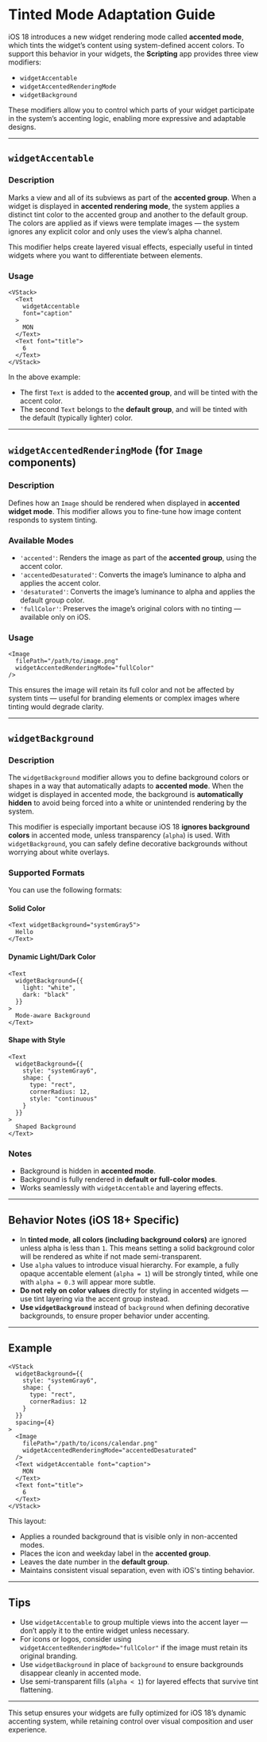 # Tinted Mode Adaptation Guide 

iOS 18 introduces a new widget rendering mode called **accented mode**, which tints the widget’s content using system-defined accent colors. To support this behavior in your widgets, the **Scripting** app provides three view modifiers:

* `widgetAccentable`
* `widgetAccentedRenderingMode`
* `widgetBackground`

These modifiers allow you to control which parts of your widget participate in the system’s accenting logic, enabling more expressive and adaptable designs.

---

## `widgetAccentable`

### Description

Marks a view and all of its subviews as part of the **accented group**. When a widget is displayed in **accented rendering mode**, the system applies a distinct tint color to the accented group and another to the default group. The colors are applied as if views were template images — the system ignores any explicit color and only uses the view’s alpha channel.

This modifier helps create layered visual effects, especially useful in tinted widgets where you want to differentiate between elements.

### Usage

```tsx
<VStack>
  <Text
    widgetAccentable
    font="caption"
  >
    MON
  </Text>
  <Text font="title">
    6
  </Text>
</VStack>
```

In the above example:

* The first `Text` is added to the **accented group**, and will be tinted with the accent color.
* The second `Text` belongs to the **default group**, and will be tinted with the default (typically lighter) color.

---

## `widgetAccentedRenderingMode` (for `Image` components)

### Description

Defines how an `Image` should be rendered when displayed in **accented widget mode**. This modifier allows you to fine-tune how image content responds to system tinting.

### Available Modes

* `'accented'`: Renders the image as part of the **accented group**, using the accent color.
* `'accentedDesaturated'`: Converts the image’s luminance to alpha and applies the accent color.
* `'desaturated'`: Converts the image’s luminance to alpha and applies the default group color.
* `'fullColor'`: Preserves the image’s original colors with no tinting — available only on iOS.

### Usage

```tsx
<Image
  filePath="/path/to/image.png"
  widgetAccentedRenderingMode="fullColor"
/>
```

This ensures the image will retain its full color and not be affected by system tints — useful for branding elements or complex images where tinting would degrade clarity.

---

## `widgetBackground`

### Description

The `widgetBackground` modifier allows you to define background colors or shapes in a way that automatically adapts to **accented mode**. When the widget is displayed in accented mode, the background is **automatically hidden** to avoid being forced into a white or unintended rendering by the system.

This modifier is especially important because iOS 18 **ignores background colors** in accented mode, unless transparency (`alpha`) is used. With `widgetBackground`, you can safely define decorative backgrounds without worrying about white overlays.

### Supported Formats

You can use the following formats:

#### Solid Color

```tsx
<Text widgetBackground="systemGray5">
  Hello
</Text>
```

#### Dynamic Light/Dark Color

```tsx
<Text
  widgetBackground={{
    light: "white",
    dark: "black"
  }}
>
  Mode-aware Background
</Text>
```

#### Shape with Style

```tsx
<Text
  widgetBackground={{
    style: "systemGray6",
    shape: {
      type: "rect",
      cornerRadius: 12,
      style: "continuous"
    }
  }}
>
  Shaped Background
</Text>
```

### Notes

* Background is hidden in **accented mode**.
* Background is fully rendered in **default or full-color modes**.
* Works seamlessly with `widgetAccentable` and layering effects.

---

## Behavior Notes (iOS 18+ Specific)

* In **tinted mode**, **all colors (including background colors)** are ignored unless alpha is less than `1`. This means setting a solid background color will be rendered as white if not made semi-transparent.
* Use `alpha` values to introduce visual hierarchy. For example, a fully opaque accentable element (`alpha = 1`) will be strongly tinted, while one with `alpha = 0.3` will appear more subtle.
* **Do not rely on color values** directly for styling in accented widgets — use tint layering via the accent group instead.
* **Use `widgetBackground`** instead of `background` when defining decorative backgrounds, to ensure proper behavior under accenting.

---

## Example

```tsx
<VStack
  widgetBackground={{
    style: "systemGray6",
    shape: {
      type: "rect",
      cornerRadius: 12
    }
  }}
  spacing={4}
>
  <Image
    filePath="/path/to/icons/calendar.png"
    widgetAccentedRenderingMode="accentedDesaturated"
  />
  <Text widgetAccentable font="caption">
    MON
  </Text>
  <Text font="title">
    6
  </Text>
</VStack>
```

This layout:

* Applies a rounded background that is visible only in non-accented modes.
* Places the icon and weekday label in the **accented group**.
* Leaves the date number in the **default group**.
* Maintains consistent visual separation, even with iOS's tinting behavior.

---

## Tips

* Use `widgetAccentable` to group multiple views into the accent layer — don’t apply it to the entire widget unless necessary.
* For icons or logos, consider using `widgetAccentedRenderingMode="fullColor"` if the image must retain its original branding.
* Use `widgetBackground` in place of `background` to ensure backgrounds disappear cleanly in accented mode.
* Use semi-transparent fills (`alpha < 1`) for layered effects that survive tint flattening.

---

This setup ensures your widgets are fully optimized for iOS 18’s dynamic accenting system, while retaining control over visual composition and user experience.

